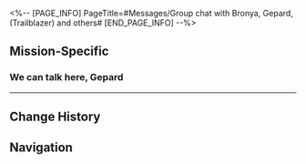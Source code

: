 <%-- [PAGE_INFO]
PageTitle=#Messages/Group chat with Bronya, Gepard, (Trailblazer) and others#
[END_PAGE_INFO] --%>
{{Messages Infobox
|id           = 77
|image        = NPC Group chat with Bronya, Gepard, (Trailblazer) and others Icon.png
|type         = Group
|participants = [[Bronya]]; [[Gepard]]; [[Himeko]]; [[March 7th]]; [[Trailblazer]]
|faction      = Jarilo-VI
}}

==Mission-Specific==
===We can talk here, Gepard===
{{Messages
|start_condition = 
|text =
:'''Bronya:''' We can talk here, Gepard
:'''Bronya:''' And share your reports with the Crew
:'''Gepard:''' Yes, Lady Bronya
:{Choice} The more details, the better
::'''(Trailblazer):''' The more details, the better
:{Choice} Did you have a fight?
::'''(Trailblazer):''' Did you have a fight?
:'''Gepard:''' The Supreme Guardian ordered me to garrison in Rivet Town with Silvermane Guards and automatons to stop the IPC's infiltration.
:'''Gepard:''' The defense went smoothly at first, but then Topaz herself appeared with some special technology that allowed her to seize control of all our automatons in an instant.
:'''Gepard:''' It seems Topaz is heading for a certain area in the depths of Rivet Town. For some reason, Svarog is with her too
:'''March 7th:''' Svarog!? Is he trying to go against us again...?
:'''Bronya:''' I hope not. My instinct tells me that there's something else behind this... but I don't know for sure yet
:'''Himeko:''' At least we know where we can find Topaz
:'''Himeko:''' Let's go, March, (Trailblazer).
}}
----

==Change History==
{{Change History|1.4}}

==Navigation==
{{Messages Navbox}}